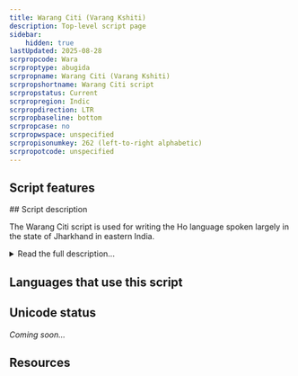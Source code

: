 ```yaml
---
title: Warang Citi (Varang Kshiti)
description: Top-level script page
sidebar:
    hidden: true
lastUpdated: 2025-08-28
scrpropcode: Wara
scrproptype: abugida
scrpropname: Warang Citi (Varang Kshiti)
scrpropshortname: Warang Citi script
scrpropstatus: Current
scrpropregion: Indic
scrpropdirection: LTR
scrpropbaseline: bottom
scrpropcase: no
scrpropwspace: unspecified
scrpropisonumkey: 262 (left-to-right alphabetic)
scrpropotcode: unspecified
---
```



## Script features

<ScriptInfo />
## Script description

The Warang Citi script is used for writing the Ho language spoken largely in the state of Jharkhand in eastern India.

<details>
<summary>Read the full description...</summary>The history of the script is controversial. Followers of Lako Bodra, an influential community leader who is variously credited with the invention or the rediscovery of the script, claim a much older heritage for the script than scholars have evidence for. The script displays a number of similarities with other scripts including Latin and Brahmi; Bodra's followers claim that this is the result of borrowing _from_ Varang Kshiti but scholars generally believe it is the result of borrowing _into_ it. The version of the script which has been most well-documented is based on an archaic (perhaps secret shamanistic) dialect of Ho called Ho Hayam, not the more widely-spoken dialect, Ho Kaji.

There are thirty-one letters in the script, twenty-one consonants and ten vowels, each of which also has a cursive form. The letters are arranged in rows and columns according to their phonetic properties; from top to bottom: velars, palatals, retroflex, dentals, labials, and from left to right: nasals, voiceless stops, voiced stops. There is no distinction made between aspirated and non-aspirated stops, either in speech or writing. Some letters appear to be redundant, for example the retroflex [ʂ] is not used in speech but there is a letter to represent it in writing. The names of the letters are written using consonant clusters, but pronounced in CVC form, for example _hl_ which is pronounced [hol]. Both of these features are thought by some scholars to be attempts by Bodra to 'sanskritize' the script.

Warang Citi is written from left to right. Consonants contain an inherent vowel; this is normally transcribed _a_ but can be pronounced variously as [a], [o], [e] or [ə]. Vowels other than the inherent vowel are written to the right of a preceding consonant using one of ten independent vowel letters. Unlike many of the South Asian abugidas, vowel diacritics are not used.  One of the vowel letters corresponds to the Devanagari _anusvara_ diacritic, marking nasalization. Two vowel letters, _i_ and _u_, have long counterparts but apart from these, vowel length is indicated by writing the letter _h_ after the vowel.

The Ho language employs two preglottalized stops, ['b] and ['ḍ] in word-final position. Preglottalization is not marked in writing, which leads to some ambiguity in loan words which have retained their native phonology and in which final [b] and [ḍ] are not glottal. Some ambiguity also arises in the case of consonant clusters. Ligated conjunct letters are not used, nor is any _virama_ for killing the inherent vowel, so there is no way of knowing whether a written sequence of consonant letters represents a CVC(V) string or a CC(V) cluster, without knowing the word.

The sequence _hb_ represents either [b] or [v], often transliterated _w_. [b] can also be written with the letter _b_; the reason for having an alternative representation is unknown. It is possible that the use of _hb_ marks the word as 'sacred' semantically rather than (or as well as) conveying phonological information. It is also possible that it reflects archaic pronunciation of some words.

There is a set of script-specific Warang Citi numerals from 0-9, and for multiples of 10 up to 100. These are not always used consistently however; the number 23 for example can be written either with the characters _20_ and _3_ or with _2_ and _3_.
</details>

## Languages that use this script

<WsList script='Wara' wsMax='5' />

## Unicode status

_Coming soon..._

## Resources

<ScriptResources detailSummary='seemore' />

